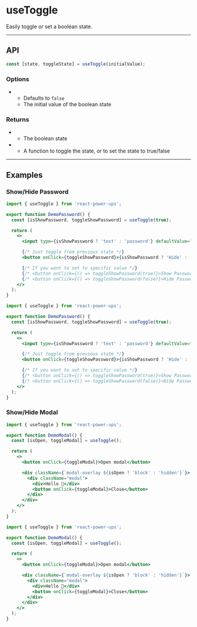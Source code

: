 


# useToggle

Easily toggle or set a boolean state.

<hr className="custom-hr" />

## API

```js
const [state, toggleState] = useToggle(initialValue);
```

### Options

- <Param name="initialValue" type="boolean" isRequired={false} />

  - Defaults to `false`
  - The initial value of the boolean state

### Returns

- <Param name="state" type="boolean" />

  - The boolean state

- <Param name="toggleState" type="(nextValue?: any) => void" />

  - A function to toggle the state, or to set the state to true/false

<hr className="custom-hr" />

## Examples

### Show/Hide Password

<BrowserWindow>
  <DemoPassword />
</BrowserWindow>

<Tabs>
<TabItem value="JS" label="JS">

```jsx
import { useToggle } from 'react-power-ups';

export function DemoPassword() {
  const [isShowPassword, toggleShowPassword] = useToggle(true);

  return (
    <>
      <input type={isShowPassword ? 'text' : 'password'} defaultValue="abc123" />

      {/* Just toggle from previous state */}
      <button onClick={toggleShowPassword}>{isShowPassword ? 'Hide' : 'Show'} Password</button>

      {/* If you want to set to specific value */}
      {/* <button onClick={() => toggleShowPassword(true)}>Show Password</button> */}
      {/* <button onClick={() => toggleShowPassword(false)}>Hide Password</button> */}
    </>
  );
}
```

</TabItem>
<TabItem value="TS" label="TS" default>

```jsx
import { useToggle } from 'react-power-ups';

export function DemoPassword() {
  const [isShowPassword, toggleShowPassword] = useToggle(true);

  return (
    <>
      <input type={isShowPassword ? 'text' : 'password'} defaultValue="abc123" />

      {/* Just toggle from previous state */}
      <button onClick={toggleShowPassword}>{isShowPassword ? 'Hide' : 'Show'} Password</button>

      {/* If you want to set to specific value */}
      {/* <button onClick={() => toggleShowPassword(true)}>Show Password</button> */}
      {/* <button onClick={() => toggleShowPassword(false)}>Hide Password</button> */}
    </>
  );
}
```

</TabItem>
</Tabs>

### Show/Hide Modal

<BrowserWindow>
  <DemoModal />
</BrowserWindow>

<Tabs>
<TabItem value="JS" label="JS">

```jsx
import { useToggle } from 'react-power-ups';

export function DemoModal() {
  const [isOpen, toggleModal] = useToggle();

  return (
    <>
      <button onClick={toggleModal}>Open modal</button>

      <div className={`modal-overlay ${isOpen ? 'block' : 'hidden'}`}>
        <div className="modal">
          <div>Hello 👋</div>
          <button onClick={toggleModal}>Close</button>
        </div>
      </div>
    </>
  );
}
```

</TabItem>
<TabItem value="TS" label="TS" default>

```jsx
import { useToggle } from 'react-power-ups';

export function DemoModal() {
  const [isOpen, toggleModal] = useToggle();

  return (
    <>
      <button onClick={toggleModal}>Open modal</button>

      <div className={`modal-overlay ${isOpen ? 'block' : 'hidden'}`}>
        <div className="modal">
          <div>Hello 👋</div>
          <button onClick={toggleModal}>Close</button>
        </div>
      </div>
    </>
  );
}
```

</TabItem>
</Tabs>
